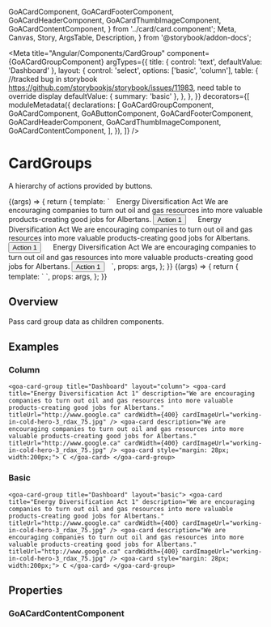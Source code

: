   GoACardComponent,
  GoACardFooterComponent,
  GoACardHeaderComponent,
  GoACardThumbImageComponent,
  GoACardContentComponent,
} from '../card/card.component';
  Meta,
  Canvas,
  Story,
  ArgsTable,
  Description,
} from '@storybook/addon-docs';

<Meta
  title="Angular/Components/CardGroup"
  component={GoACardGroupComponent}
  argTypes={{
    title: { control: 'text', defaultValue: 'Dashboard' },
    layout: {
      control: 'select',
      options: ['basic', 'column'],
      table: {
        //tracked bug in storybook https://github.com/storybookjs/storybook/issues/11983, need table to override display
        defaultValue: { summary: 'basic' },
      },
    },
  }}
  decorators={[
    moduleMetadata({
      declarations: [
        GoACardGroupComponent,
        GoACardComponent,
        GoAButtonComponent,
        GoACardFooterComponent,
        GoACardHeaderComponent,
        GoACardThumbImageComponent,
        GoACardContentComponent,
      ],
    }),
  ]}
/>

# CardGroups

A hierarchy of actions provided by buttons.

<Canvas>
  <Story
    name="Variants"
    height={400}
    args={{
      title: 'The button title',
      layout: 'column',
    }}
  >
    {(args) => {
      return {
        template: `
          <goa-card-group [title]="title" [layout]="layout">
            <goa-card style="margin: 10px;" titleUrl="https://www.google.com">
              <goa-card-thumb-image
                url="working-in-cold-hero-3_rdax_75.jpg"
                alt="hero pic"
              ></goa-card-thumb-image>
              <goa-card-header>Energy Diversification Act</goa-card-header>
              <goa-card-content
                >We are encouraging companies to turn out oil and gas resources into more valuable products-creating good jobs for Albertans.</goa-card-content
              >
              <goa-card-footer
                ><button goa-button buttonSize="small" buttonType="tertiary">
                  Action 1
                </button></goa-card-footer
              >
            </goa-card>
            <goa-card style="margin: 10px;" titleUrl="https://www.facebook.com">
              <goa-card-thumb-image
                url="working-in-cold-hero-3_rdax_75.jpg"
                alt="hero pic"
              ></goa-card-thumb-image>
              <goa-card-header>Energy Diversification Act</goa-card-header>
              <goa-card-content>We are encouraging companies to turn out oil and gas resources into more valuable products-creating good jobs for Albertans.</goa-card-content>
              <goa-card-footer
                ><button goa-button buttonSize="small" buttonType="tertiary">
                  Action 1
                </button></goa-card-footer
              >
            </goa-card>
            <goa-card style="margin: 10px;" titleUrl="https://www.microsoft.com">
              <goa-card-thumb-image
                url="working-in-cold-hero-3_rdax_75.jpg"
                alt="hero pic"
              ></goa-card-thumb-image>
              <goa-card-header>Energy Diversification Act</goa-card-header>
              <goa-card-content>We are encouraging companies to turn out oil and gas resources into more valuable products-creating good jobs for Albertans.</goa-card-content>
              <goa-card-footer
                ><button goa-button buttonSize="small" buttonType="tertiary">
                  Action 1
                </button></goa-card-footer
              >
            </goa-card>
          </goa-card-group>
        `,
        props: args,
      };
    }}
  </Story>
</Canvas>

<Canvas>
  <Story
    name="cardItems"
    height={400}
    args={{
      title: 'Dashboard',
      layout: 'column',
      cardItems: [
        {
          title: 'Energy Diversification Act 1',
          description:
            'We are encouraging companies to turn out oil and gas resources into more valuable products-creating good jobs for Albertans.',
          titleUrl: 'http://www.google.ca',
          cardImageUrl: 'working-in-cold-hero-3_rdax_75.jpg',
        },
        {
          title: 'Energy Diversification Act 2',
          description:
            'We are encouraging companies to turn out oil and gas resources into more valuable products-creating good jobs for Albertans.',
          titleUrl: 'http://www.google.ca',
          cardImageUrl: 'working-in-cold-hero-3_rdax_75.jpg',
        },
        {
          title: 'Energy Diversification Act 3',
          description:
            'We are encouraging companies to turn out oil and gas resources into more valuable products-creating good jobs for Albertans.',
          titleUrl: 'http://www.google.ca',
          cardImageUrl: 'working-in-cold-hero-3_rdax_75.jpg',
        },
      ],
    }}
  >
    {(args) => {
      return {
        template: `
          <goa-card-group [title]="title" [layout]="layout" [cardItems]="cardItems"></goa-card-group>
        `,
        props: args,
      };
    }}
  </Story>
</Canvas>

## Overview

Pass card group data as children components.

## Examples

### Column

`<goa-card-group title="Dashboard" layout="column"> <goa-card title="Energy Diversification Act 1" description="We are encouraging companies to turn out oil and gas resources into more valuable products-creating good jobs for Albertans." titleUrl="http://www.google.ca" cardWidth={400} cardImageUrl="working-in-cold-hero-3_rdax_75.jpg" /> <goa-card description="We are encouraging companies to turn out oil and gas resources into more valuable products-creating good jobs for Albertans." titleUrl="http://www.google.ca" cardWidth={400} cardImageUrl="working-in-cold-hero-3_rdax_75.jpg" /> <goa-card style="margin: 28px; width:200px;"> C </goa-card> </goa-card-group> `

### Basic

`<goa-card-group title="Dashboard" layout="basic"> <goa-card title="Energy Diversification Act 1" description="We are encouraging companies to turn out oil and gas resources into more valuable products-creating good jobs for Albertans." titleUrl="http://www.google.ca" cardWidth={400} cardImageUrl="working-in-cold-hero-3_rdax_75.jpg" /> <goa-card description="We are encouraging companies to turn out oil and gas resources into more valuable products-creating good jobs for Albertans." titleUrl="http://www.google.ca" cardWidth={400} cardImageUrl="working-in-cold-hero-3_rdax_75.jpg" /> <goa-card style="margin: 28px; width:200px;"> C </goa-card> </goa-card-group> `

## Properties

### GoACardContentComponent

<Description of={GoACardGroupComponent} />
<ArgsTable of={GoACardGroupComponent} />
